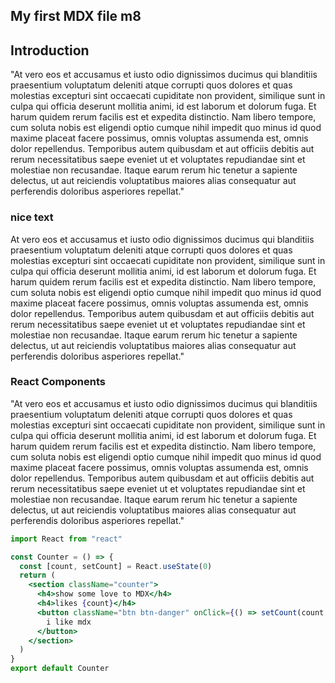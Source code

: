 
<section className="mdx-page">

<Title title="hello"></Title>

<h1> My first MDX file m8</h1>
<h2>Introduction</h2>
<p>
  "At vero eos et accusamus et iusto odio dignissimos ducimus qui blanditiis
  praesentium voluptatum deleniti atque corrupti quos dolores et quas molestias
  excepturi sint occaecati cupiditate non provident, similique sunt in culpa qui
  officia deserunt mollitia animi, id est laborum et dolorum fuga. Et harum
  quidem rerum facilis est et expedita distinctio. Nam libero tempore, cum
  soluta nobis est eligendi optio cumque nihil impedit quo minus id quod maxime
  placeat facere possimus, omnis voluptas assumenda est, omnis dolor
  repellendus. Temporibus autem quibusdam et aut officiis debitis aut rerum
  necessitatibus saepe eveniet ut et voluptates repudiandae sint et molestiae
  non recusandae. Itaque earum rerum hic tenetur a sapiente delectus, ut aut
  reiciendis voluptatibus maiores alias consequatur aut perferendis doloribus
  asperiores repellat."

</p>

<h3> nice text </h3>

<p>
  At vero eos et accusamus et iusto odio dignissimos ducimus qui blanditiis
  praesentium voluptatum deleniti atque corrupti quos dolores et quas molestias
  excepturi sint occaecati cupiditate non provident, similique sunt in culpa qui
  officia deserunt mollitia animi, id est laborum et dolorum fuga. Et harum
  quidem rerum facilis est et expedita distinctio. Nam libero tempore, cum
  soluta nobis est eligendi optio cumque nihil impedit quo minus id quod maxime
  placeat facere possimus, omnis voluptas assumenda est, omnis dolor
  repellendus. <Link to="/about">Temporibus</Link> autem quibusdam et aut
  officiis debitis aut rerum necessitatibus saepe eveniet ut et voluptates
  repudiandae sint et molestiae non recusandae. Itaque earum rerum hic tenetur a
  sapiente delectus, ut aut reiciendis voluptatibus maiores alias consequatur
  aut perferendis doloribus asperiores repellat."
</p>

<h3>React Components</h3>

<p>
  "At vero eos et accusamus et iusto odio dignissimos ducimus qui blanditiis
  praesentium voluptatum deleniti atque corrupti quos dolores et quas molestias
  excepturi sint occaecati cupiditate non provident, similique sunt in culpa qui
  officia deserunt mollitia animi, id est laborum et dolorum fuga. Et harum
  quidem rerum facilis est et expedita distinctio. Nam libero tempore, cum
  soluta nobis est eligendi optio cumque nihil impedit quo minus id quod maxime
  placeat facere possimus, omnis voluptas assumenda est, omnis dolor
  repellendus. Temporibus autem quibusdam et aut officiis debitis aut rerum
  necessitatibus saepe eveniet ut et voluptates repudiandae sint et molestiae
  non recusandae. Itaque earum rerum hic tenetur a sapiente delectus, ut aut
  reiciendis voluptatibus maiores alias consequatur aut perferendis doloribus
  asperiores repellat."

</p>

```jsx
import React from "react"

const Counter = () => {
  const [count, setCount] = React.useState(0)
  return (
    <section className="counter">
      <h4>show some love to MDX</h4>
      <h4>likes {count}</h4>
      <button className="btn btn-danger" onClick={() => setCount(count + 1)}>
        i like mdx
      </button>
    </section>
  )
}
export default Counter
```

</section>

